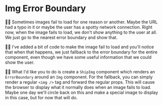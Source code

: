 # Img Error Boundary

<EpicVideo url="https://www.epicreact.dev/workshops/react-suspense/img-error-boundary" />

👨‍💼 Sometimes images fail to load for one reason or another. Maybe the URL had
a typo in it or maybe the user has a spotty network connection. Right now, when
the image fails to load, we don't show anything to the user at all. We just go
to the nearest error boundary and show that.

🧝‍♂️ <PrevDiffLink>I've added</PrevDiffLink> a bit of code to make the image fail
to load and you'll notice that when that happens, we just fallback to the error
boundary for the entire component, even though we have some useful information
that we could show the user.

👨‍💼 What I'd like you to do is create a `ShipImg` component which renders an
`ErrorBoundary` around an `Img` component. For the fallback, you can simply
render a regular `<img />` tag and forward the regular props. This will cause
the browser to display what it normally does when an image fails to load. Maybe
one day we'll circle back on this and make a special image to display in this
case, but for now that will do.
